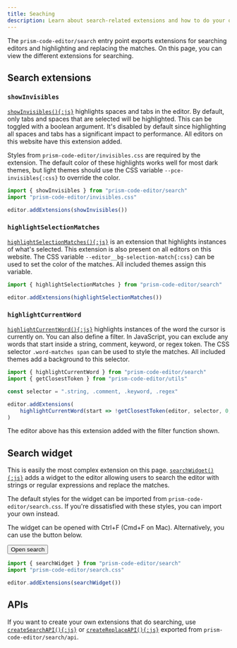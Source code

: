 ```yaml
---
title: Seaching
description: Learn about search-related extensions and how to do your own searching.
---
```



The `prism-code-editor/search` entry point exports extensions for searching editors and highlighting and replacing the matches. On this page, you can view the different extensions for searching.

## Search extensions

### `showInvisibles`

[`showInvisibles(){:js}`](/api-reference/search/f-showinvisibles) highlights spaces and tabs in the editor. By default, only tabs and spaces that are selected will be highlighted. This can be toggled with a boolean argument. It's disabled by default since highlighting all spaces and tabs has a significant impact to performance. All editors on this website have this extension added.

Styles from `prism-code-editor/invisibles.css` are required by the extension. The default color of these highlights works well for most dark themes, but light themes should use the CSS variable `--pce-invisibles{:css}` to override the color.

```ts editor
import { showInvisibles } from "prism-code-editor/search"
import "prism-code-editor/invisibles.css"

editor.addExtensions(showInvisibles())
```

### `highlightSelectionMatches`

[`highlightSelectionMatches(){:js}`](/api-reference/search/f-highlightselectionmatches) is an extension that highlights instances of what's selected. This extension is also present on all editors on this website. The CSS variable `--editor__bg-selection-match{:css}` can be used to set the color of the matches. All included themes assign this variable.

```ts editor
import { highlightSelectionMatches } from "prism-code-editor/search"

editor.addExtensions(highlightSelectionMatches())
```

### `highlightCurrentWord`

[`highlightCurrentWord(){:js}`](/api-reference/search/f-highlightcurrentword) highlights instances of the word the cursor is currently on. You can also define a filter. In JavaScript, you can exclude any words that start inside a string, comment, keyword, or regex token. The CSS selector `.word-matches span` can be used to style the matches. All included themes add a background to this selector.

```ts editor
import { highlightCurrentWord } from "prism-code-editor/search"
import { getClosestToken } from "prism-code-editor/utils"

const selector = ".string, .comment, .keyword, .regex"

editor.addExtensions(
	highlightCurrentWord(start => !getClosestToken(editor, selector, 0, 0, start))
)
```

The editor above has this extension added with the filter function shown.

## Search widget

This is easily the most complex extension on this page. [`searchWidget(){:js}`](/api-reference/search/f-searchwidget) adds a widget to the editor allowing users to search the editor with strings or regular expressions and replace the matches.

The default styles for the widget can be imported from `prism-code-editor/search.css`. If you're dissatisfied with these styles, you can import your own instead.

The widget can be opened with Ctrl+F (Cmd+F on Mac). Alternatively, you can use the button below.

<Button >Open search</Button>

```ts editor
import { searchWidget } from "prism-code-editor/search"
import "prism-code-editor/search.css"

editor.addExtensions(searchWidget())
```

## APIs

If you want to create your own extensions that do searching, use [`createSearchAPI(){:js}`](/api-reference/search/api/f-createsearchapi) or [`createReplaceAPI(){:js}`](/api-reference/search/api/f-createreplaceapi) exported from `prism-code-editor/search/api`.
